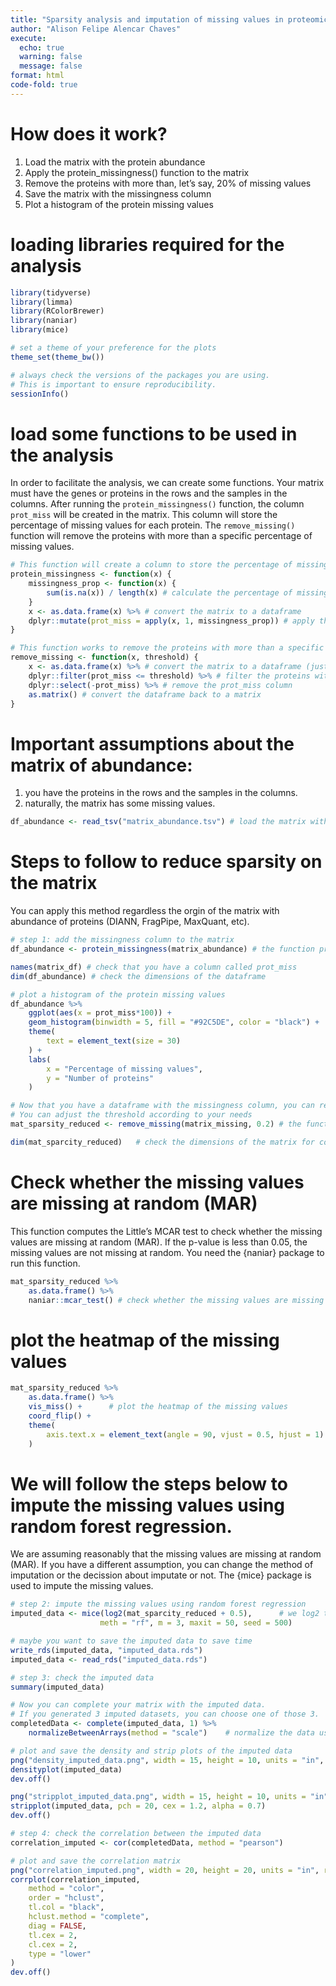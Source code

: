 ```yaml
---
title: "Sparsity analysis and imputation of missing values in proteomics data"
author: "Alison Felipe Alencar Chaves"
execute:
  echo: true
  warning: false
  message: false
format: html
code-fold: true
---
```


# How does it work?
1. Load the matrix with the protein abundance
2. Apply the protein_missingness() function to the matrix
3. Remove the proteins with more than, let's say, 20% of missing values
4. Save the matrix with the missingness column
5. Plot a histogram of the protein missing values

# loading libraries required for the analysis

```r
library(tidyverse)
library(limma)
library(RColorBrewer)
library(naniar)
library(mice)

# set a theme of your preference for the plots
theme_set(theme_bw())

# always check the versions of the packages you are using.
# This is important to ensure reproducibility.
sessionInfo()
```

# load some functions to be used in the analysis
In order to facilitate the analysis, we can create some functions.
Your matrix must have the genes or proteins in the rows and the samples in the columns.
After running the `protein_missingness()` function, the column `prot_miss` will be created in the matrix.
This column will store the percentage of missing values for each protein.
The `remove_missing()` function will remove the proteins with more than a specific percentage of missing values.

```r
# This function will create a column to store the percentage of missing values for each protein
protein_missingness <- function(x) {
    missingness_prop <- function(x) {
        sum(is.na(x)) / length(x) # calculate the percentage of missing values
    }
    x <- as.data.frame(x) %>% # convert the matrix to a dataframe
    dplyr::mutate(prot_miss = apply(x, 1, missingness_prop)) # apply the missingness_prop function to each row
}

# This function works to remove the proteins with more than a specific percentage of missing values
remove_missing <- function(x, threshold) {
    x <- as.data.frame(x) %>% # convert the matrix to a dataframe (just to make sure you are working with a dataframe)
    dplyr::filter(prot_miss <= threshold) %>% # filter the proteins with less than or equal to the threshold
    dplyr::select(-prot_miss) %>% # remove the prot_miss column
    as.matrix() # convert the dataframe back to a matrix
}
```

# Important assumptions about the matrix of abundance: 
1. you have the proteins in the rows and the samples in the columns.
2. naturally, the matrix has some missing values.

```r
df_abundance <- read_tsv("matrix_abundance.tsv") # load the matrix with the protein abundance
```

# Steps to follow to reduce sparsity on the matrix
You can apply this method regardless the orgin of the matrix with abundance of proteins (DIANN, FragPipe, MaxQuant, etc).

```r
# step 1: add the missingness column to the matrix
df_abundance <- protein_missingness(matrix_abundance) # the function protein_missingness() has only one argument: the matrix of protein abundance

names(matrix_df) # check that you have a column called prot_miss
dim(df_abundance) # check the dimensions of the dataframe

# plot a histogram of the protein missing values
df_abundance %>%
    ggplot(aes(x = prot_miss*100)) +
    geom_histogram(binwidth = 5, fill = "#92C5DE", color = "black") +
    theme(
        text = element_text(size = 30)
    ) +
    labs(
        x = "Percentage of missing values",
        y = "Number of proteins"
    )

# Now that you have a dataframe with the missingness column, you can remove the proteins with more than, in our example, 20% of missing values.
# You can adjust the threshold according to your needs
mat_sparsity_reduced <- remove_missing(matrix_missing, 0.2) # the function remove_missing() has two arguments: the matrix and the threshold

dim(mat_sparcity_reduced)   # check the dimensions of the matrix for comparison before and after removing the proteins with high missingness pattern
```

# Check whether the missing values are missing at random (MAR)
This function computes the Little's MCAR test to check whether the missing values are missing at random (MAR).
If the p-value is less than 0.05, the missing values are not missing at random.
You need the {naniar} package to run this function.

```r
mat_sparsity_reduced %>%
    as.data.frame() %>%
    naniar::mcar_test() # check whether the missing values are missing at random (MAR)
```

# plot the heatmap of the missing values
```r
mat_sparsity_reduced %>%
    as.data.frame() %>%
    vis_miss() +      # plot the heatmap of the missing values
    coord_flip() +
    theme(
        axis.text.x = element_text(angle = 90, vjust = 0.5, hjust = 1)
    )
```

# We will follow the steps below to impute the missing values using random forest regression.
We are assuming reasonably that the missing values are missing at random (MAR).
If you have a different assumption, you can change the method of imputation or the decission about imputate or not.
The {mice} package is used to impute the missing values.

```r
# step 2: impute the missing values using random forest regression
imputed_data <- mice(log2(mat_sparcity_reduced + 0.5),      # we log2 transform the data to make it more normally distributed and add 0.5 to avoid Inf values
                    meth = "rf", m = 3, maxit = 50, seed = 500)

# maybe you want to save the imputed data to save time
write_rds(imputed_data, "imputed_data.rds")
imputed_data <- read_rds("imputed_data.rds")

# step 3: check the imputed data
summary(imputed_data)

# Now you can complete your matrix with the imputed data.
# If you generated 3 imputed datasets, you can choose one of those 3.
completedData <- complete(imputed_data, 1) %>%
    normalizeBetweenArrays(method = "scale")    # normalize the data using the MAD method (median absolute deviation) from {limma} package

# plot and save the density and strip plots of the imputed data
png("density_imputed_data.png", width = 15, height = 10, units = "in", res = 1200)
densityplot(imputed_data)
dev.off()

png("stripplot_imputed_data.png", width = 15, height = 10, units = "in", res = 1200)
stripplot(imputed_data, pch = 20, cex = 1.2, alpha = 0.7)
dev.off()

# step 4: check the correlation between the imputed data
correlation_imputed <- cor(completedData, method = "pearson")

# plot and save the correlation matrix
png("correlation_imputed.png", width = 20, height = 20, units = "in", res = 1200)
corrplot(correlation_imputed,
    method = "color",
    order = "hclust",
    tl.col = "black",
    hclust.method = "complete",
    diag = FALSE,
    tl.cex = 2,
    cl.cex = 2,
    type = "lower"
)
dev.off()
```
